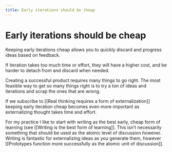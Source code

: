 ```yaml
---
title: Early iterations should be cheap
---
```


# Early iterations should be cheap

Keeping early iterations cheap allows you to quickly discard and progress ideas based on feedback.

If iteration takes too much time or effort, they will have a higher cost, and be harder to detach from and discard when needed.

Creating a successful product requires many things to go right. The most feasible way to get so many things right is to try a ton of ideas and iterations and scrap the ones that are wrong.

If we subscribe to [[Real thinking requires a form of externalization]] keeping early iteration cheap becomes even more important as externalizing thought takes time and effort.

For my practice I like to start with writing as the best early, cheap form of learning (see [[Writing is the best form of learning]]. This isn’t necessarily something that should be used as the atomic level of discussion however. Writing is fantastic for externalizing ideas as you generate them, however [[Prototypes function more successfully as the atomic unit of discussion]].
